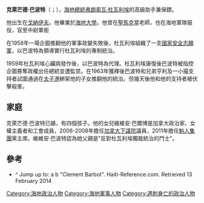 '''克萊芒德·巴波特'''（{{lang-fr|Clément Barbot}}；{{bd|1914年||1963年|7月14日}}），[[海地總統|海地總統]][[弗朗索瓦·杜瓦利埃|弗朗索瓦·杜瓦利埃]]的高級助手兼保鏢。

他出生在[[戈納伊夫|戈納伊夫]]。他畢業於[[海地大學|海地大學]]。他曾在[[聖馬克|聖馬克]]當老師，也在海地軍隊服役，官至中尉軍銜

在1958年一場企圖推翻他的軍事政變失敗後，杜瓦利埃組織了一支[[國家安全志願軍|國家安全志願軍]]，以巴波特為領導實行杜瓦利埃的專制統治。

1959年杜瓦利埃心臟病發作後，以巴波特為代理。杜瓦利埃康復後巴波特被指控企圖篡奪政權出任總統並遭監禁。在1963年獲釋後巴波特和兄弟亨利及一小撮支持者試圖通過在[[太子港|太子港]]綁架他的子女推翻他的統治。但幾天後他和他的支持者被伏擊殺害。

==家庭==
克萊芒德·巴波特已婚，有四個孩子。他的女兒維維安·巴爾博是加拿大政治家、女權主義者和工會成員，2006-2008年擔任[[加拿大下議院|加拿大下議院]]議員，2011年擔任[[魁人集團|魁人集團]]黨主席。維維安·巴波特認為她父親是"反對杜瓦利埃獨裁統治的鬥士"。

==參考==
*^ Jump up to: a b "Clement Barbot". Haiti-Reference.com. Retrieved 13 February 2014

[[Category:海地政治人物|Category:海地政治人物]]
[[Category:海地軍事人物|Category:海地軍事人物]]
[[Category:遇刺身亡的政治人物|Category:遇刺身亡的政治人物]]